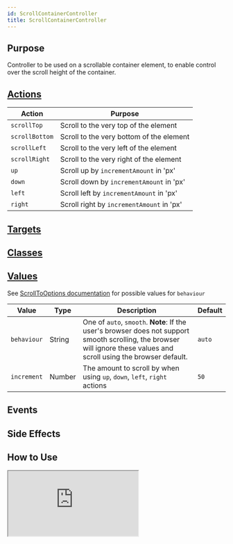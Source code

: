 ```yaml
---
id: ScrollContainerController
title: ScrollContainerController
---
```




## Purpose

Controller to be used on a scrollable container element, to enable control over the scroll height of the container.

## [Actions](https://stimulus.hotwire.dev/reference/actions)

| Action | Purpose |
| --- | --- |
| `scrollTop` | Scroll to the very top of the element |
| `scrollBottom` |  Scroll to the very bottom of the element  |
| `scrollLeft` | Scroll to the very left of the element |
| `scrollRight` |  Scroll to the very right of the element  |
| `up` | Scroll up by `incrementAmount` in 'px' |
| `down` | Scroll down by `incrementAmount` in 'px' |
| `left` | Scroll left by `incrementAmount` in 'px' |
| `right` | Scroll right by `incrementAmount` in 'px' |

## [Targets](https://stimulus.hotwire.dev/reference/targets)
<NoTargets/>

## [Classes](https://stimulus.hotwire.dev/reference/classes)
<NoClasses/>

## [Values](https://stimulus.hotwire.dev/reference/values)

See [ScrollToOptions documentation](https://developer.mozilla.org/en-US/docs/Web/API/ScrollToOptions) for possible values for `behaviour`

| Value | Type | Description | Default |
| --- | --- | --- | --- |
| `behaviour` | String | One of `auto`, `smooth`. **Note**: If the user's browser does not support smooth scrolling, the browser will ignore these values and scroll using the browser default. | `auto` |
| `increment` | Number | The amount to scroll by when using `up`, `down`, `left`, `right` actions | `50` |

## Events
<NoEvents/>

## Side Effects
<NoSideEffects/>


## How to Use


<iframe
  src="https://codesandbox.io/embed/scrollcontainer-e3bu5?fontsize=14&hidenavigation=1&theme=dark"
  style={{width: "100%", height: "500px", border: "0", borderRadius: "4px", overflow: "hidden"}}
  sandbox="allow-forms allow-modals allow-popups allow-presentation allow-same-origin allow-scripts"
/>

## See Also

[Scroll To Controller](./ScrollToController)
[Scroll To Top Controller](./ScrollToTopController)
[Scroll To Bottom Controller](./ScrollToBottomController)
[Scroll Into Focus Controller](./ScrollIntoFocusController)